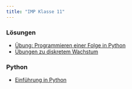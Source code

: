 ```yaml
---
title: "IMP Klasse 11"
---
```


### Lösungen

- [Übung: Programmieren einer Folge in Python](UebCollatzLsg.qmd)
- [Übungen zu diskretem Wachstum](UebWachstumLsg.qmd)

### Python

- [Einführung in Python](../pk-programmieren/pk-prog_einfPython.qmd)